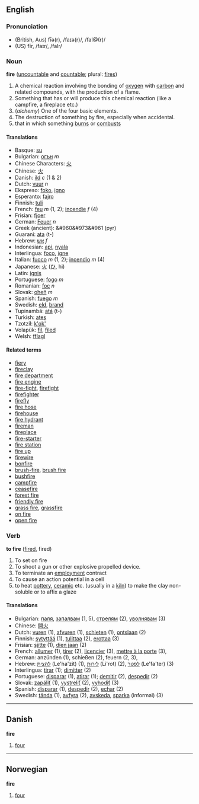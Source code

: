 ==English==
=== Pronunciation ===
*(British, Aus) fīə(r), /faɪə(r)/, /faI@(r)/
*(US) fīr, /faɪr/, /faIr/

=== Noun ===
'''fire''' ([[uncountable]] and [[countable]]; plural: [[fires]])

#A chemical reaction involving the bonding of [[oxygen]] with [[carbon]] and related compounds, with the production of a flame.
# Something that has or will produce this chemical reaction (like a campfire, a fireplace etc.)
#(''alchemy'') One of the four basic elements.
#The destruction of something by fire, especially when accidental.
#that in which something [[burn]]s or [[combusts]]

==== Translations ====
*Basque: [[su#Basque|su]]
*Bulgarian: [[огън]] ''m''
*Chinese Characters: [[火]]
*Chinese: [[火]]
*Danish: [[ild]] ''c'' (1 & 2)
*Dutch: [[vuur]] ''n''
*Ekspreso: [[foko]], [[igno]]
*Esperanto: [[fajro]]
*Finnish: [[tuli]]
*French: [[feu]] ''m'' (1, 2); [[incendie]] ''f'' (4)
*Frisian: [[fjoer]]
*German: [[Feuer]] ''n''
*Greek (ancient): &#960&#973&#961 (pyr)
*Guarani: [[ata]] (t-)
*Hebrew: [[אש]] ''f''
*Indonesian: [[api]], [[nyala]]
*Interlingua: [[foco]], [[igne]]
*Italian: [[fuoco]] ''m'' (1, 2); [[incendio]] ''m'' (4)
*Japanese: [[火]] ([[ひ]], hi)
*Latin: [[ignis]]
*Portuguese: [[fogo]] ''m''
*Romanian: [[foc]] ''n''
*Slovak: [[oheň]] ''m''
*Spanish: [[fuego]] ''m''
*Swedish: [[eld]], [[brand#Swedish|brand]]
*Tupinambá: [[atá]] (t-)
*Turkish: [[ateş]]
*Tzotzil: [[k'ok']]
*Volapük: [[fil#Volapük|fil]], [[filed#Volapük|filed]]
*Welsh: [[fflagl]]

==== Related terms ====
*[[fiery]]
*[[fireclay]]
*[[fire department]]
*[[fire engine]]
*[[fire-fight]], [[firefight]]
*[[firefighter]]
*[[firefly]]
*[[fire hose]]
*[[firehouse]]
*[[fire hydrant]]
*[[fireman]]
*[[fireplace]]
*[[fire-starter]]
*[[fire station]]
*[[fire up]]
*[[firewire]]
*[[bonfire]]
*[[brush-fire]], [[brush fire]]
*[[bushfire]]
*[[campfire]]
*[[ceasefire]]
*[[forest fire]]
*[[friendly fire]]
*[[grass fire]], [[grassfire]]
*[[on fire]]
*[[open fire]]

=== Verb ===
'''to fire''' ([[fired]], fired)

#To set on fire
#To shoot a gun or other explosive propelled device.
#To terminate an [[employment]] contract
#To cause an action potential in a cell
#to heat [[pottery]], [[ceramic]] etc. (usually in a [[kiln]]) to make the clay non-soluble or to affix a glaze

==== Translations ====
*Bulgarian: [[паля]], [[запалвам]] (1, 5), [[стрелям]] (2), [[уволнявам]] (3)
*Chinese: [[開火]]
*Dutch: [[vuren]] (1), [[afvuren]] (1), [[schieten]] (1), [[ontslaan]] (2)
*Finnish: [[sytyttää]] (1), [[tulittaa]] (2), [[erottaa]] (3)
*Frisian: [[sjitte]] (1), [[dien jaan]] (2)
*French: [[allumer]] (1), [[tirer]] (2), [[licencier]] (3), [[mettre à la porte]] (3),
*German: anzünden (1), schießen (2), feuern (2, 3),
*Hebrew: [[להצית]] (Le'ha'zit) (1), [[לירות]] (Li'rot) (2), [[לפטר]] (Le'fa'ter) (3)
*Interlingua: [[tirar]] (1); [[dimitter]] (2)
*Portuguese: [[disparar]] (1), [[atirar]] (1); [[demitir]] (2), [[despedir]] (2)
*Slovak: [[zapáliť]] (1), [[vystreliť]] (2), [[vyhodiť]] (3)
*Spanish: [[disparar]] (1), [[despedir]] (2), [[echar]] (2)
*Swedish: [[tända]] (1), [[avfyra]] (2), [[avskeda]], [[sparka]] (informal) (3)

----
==Danish==
'''fire'''

#[[four]]

----
==Norwegian==
'''fire'''

#[[four]]